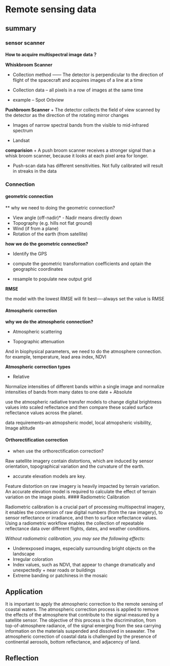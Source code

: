 # Remote sensing data

## summary

### sensor scanner

**How to acquire multispectral image data？**

**Whiskbroom Scanner**

-   Collection method ------ The detector is perpendicular to the direction of flight of the spacecraft and acquires images of a line at a time

-   Collection data -- all pixels in a row of images at the same time

-   example -- Spot Orbview

**Pushbroom Scanner** + The detector collects the field of view scanned by the detector as the direction of the rotating mirror changes

-   Images of narrow spectral bands from the visible to mid-infrared spectrum

-   Landsat

**comparision** + A push broom scanner receives a stronger signal than a whisk broom scanner, because it looks at each pixel area for longer.

-   Push-scan data has different sensitivities. Not fully calibrated will result in streaks in the data

### Connection

#### geometric connection

\*\* why we need to doing the geometric connection?

-   View angle (off-nadir)\* - Nadir means directly down
-   Topography (e.g. hills not flat ground)
-   Wind (if from a plane)
-   Rotation of the earth (from satellite)

**how we do the geometric connection?**

-   Identify the GPS

-   compute the geometric transformation coefficients and optain the geographic coordinates

-   resample to populate new output grid

**RMSE**

the model with the lowest RMSE will fit best----always set the value is RMSE

#### Atmospheric correction

**why we do the atmospheric connection?**

-   Atmospheric scattering

-   Topographic attenuation

And in biophysical parameters, we need to do the atmosphere connection. for example, temperature, lead area index, NDVI

**Atmospheric correction types**

-   Relative

Normalize intensities of different bands within a single image and normalize intensities of bands from many dates to one date + Absolute

use the atmospheric radiative transfer models to change digital brightness values into scaled reflectance and then compare these scaled surface reflectance values across the planet.

data requirements--an atmopsheric model, local atmopsheric visibility, Image altitude

#### Orthorectification correction

-   when use the orthorectification correction?

Raw satellite imagery contain distortions, which are induced by sensor orientation, topographical variation and the curvature of the earth.

-   accurate elevation models are key.

Feature distortion on raw imagery is heavily impacted by terrain variation. An accurate elevation model is required to calculate the effect of terrain variation on the image pixels. \#### Radiometric Calibration

Radiometric calibration is a crucial part of processing multispectral imagery, it enables the conversion of raw digital numbers (from the raw imagery), to sensor reflectance or irradiance, and then to surface reflectance values. Using a radiometric workflow enables the collection of repeatable reflectance data over different flights, dates, and weather conditions.

*Without radiometric calibration, you may see the following effects:*

-   Underexposed images, especially surrounding bright objects on the landscape
-   Irregular coloration
-   Index values, such as NDVI, that appear to change dramatically and unexpectedly + near roads or buildings
-   Extreme banding or patchiness in the mosaic

## Application

It is important to apply the atmospheric correction to the remote sensing of coastal waters. The atmospheric correction process is applied to remove the effects of the atmosphere that contribute to the signal measured by a satellite sensor. The objective of this process is the discrimination, from top-of-atmosphere radiance, of the signal emerging from the sea carrying information on the materials suspended and dissolved in seawater. The atmospheric correction of coastal data is challenged by the presence of continental aerosols, bottom reflectance, and adjacency of land.

## Reflection
